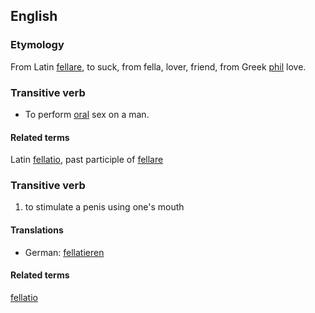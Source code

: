{{rfc}}
==English==

===Etymology===

From Latin [[fellare]], to suck, from fella, lover, friend,  from Greek [[phil]] love.

===Transitive verb===
* To perform [[oral]] sex on a man.

====Related terms====
Latin [[fellatio]], past participle of [[fellare]]

===Transitive verb===
# to stimulate a penis using one's mouth

====Translations====
*German: [[fellatieren]]

====Related terms====
[[fellatio]]